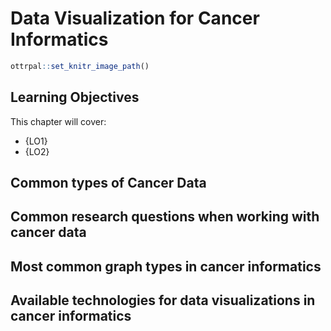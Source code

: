 # Data Visualization for Cancer Informatics

```r
ottrpal::set_knitr_image_path()
```

## Learning Objectives

This chapter will cover:

- {LO1}
- {LO2}

## Common types of Cancer Data
## Common research questions when working with cancer data
## Most common graph types in cancer informatics
## Available technologies for data visualizations in cancer informatics
